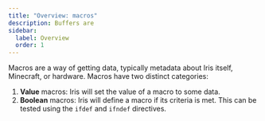```yaml
---
title: "Overview: macros"
description: Buffers are 
sidebar:
  label: Overview
  order: 1
---
```


Macros are a way of getting data, typically metadata about Iris itself, Minecraft, or hardware. Macros have two distinct categories:
1. **Value** macros: Iris will set the value of a macro to some data.
2. **Boolean** macros: Iris will define a macro if its criteria is met. This can be tested using the `ifdef` and `ifndef` directives.